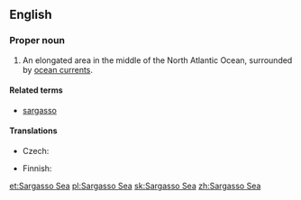 {{wikipedia}}
==English==

===Proper noun===
{{en-proper noun}}

# An elongated area in the middle of the North Atlantic Ocean, surrounded by [[ocean current]]s.

====Related terms====
* [[sargasso]]

====Translations====
{{trans-top|an elongated area in the middle of the North Atlantic Ocean}}
* Czech: {{t+|cs|Sargasové moře|n}}
{{trans-mid}}
* Finnish: {{t|fi|Sargassomeri}}
{{trans-bottom}}

[[et:Sargasso Sea]]
[[pl:Sargasso Sea]]
[[sk:Sargasso Sea]]
[[zh:Sargasso Sea]]